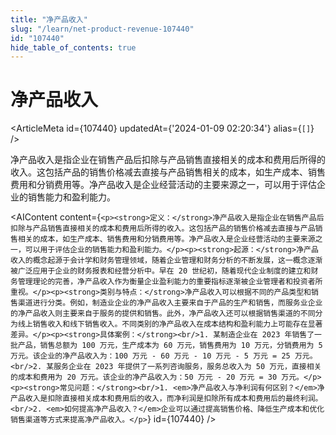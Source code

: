 ```yaml
---
title: "净产品收入"
slug: "/learn/net-product-revenue-107440"
id: "107440"
hide_table_of_contents: true
---
```



# 净产品收入

<ArticleMeta id={107440} updatedAt={'2024-01-09 02:20:34'} alias={`[]`} />
<div className='border-solid border-b border-t-0 my-4 border-[var(--ifm-color-gray-300)]' />

净产品收入是指企业在销售产品后扣除与产品销售直接相关的成本和费用后所得的收入。这包括产品的销售价格减去直接与产品销售相关的成本，如生产成本、销售费用和分销费用等。净产品收入是企业经营活动的主要来源之一，可以用于评估企业的销售能力和盈利能力。

<AIContent content={`<p><strong>定义：</strong>净产品收入是指企业在销售产品后扣除与产品销售直接相关的成本和费用后所得的收入。这包括产品的销售价格减去直接与产品销售相关的成本，如生产成本、销售费用和分销费用等。净产品收入是企业经营活动的主要来源之一，可以用于评估企业的销售能力和盈利能力。</p><p><strong>起源：</strong>净产品收入的概念起源于会计学和财务管理领域，随着企业管理和财务分析的不断发展，这一概念逐渐被广泛应用于企业的财务报表和经营分析中。早在 20 世纪初，随着现代企业制度的建立和财务管理理论的完善，净产品收入作为衡量企业盈利能力的重要指标逐渐被企业管理者和投资者所重视。</p><p><strong>类别与特点：</strong>净产品收入可以根据不同的产品类型和销售渠道进行分类。例如，制造业企业的净产品收入主要来自于产品的生产和销售，而服务业企业的净产品收入则主要来自于服务的提供和销售。此外，净产品收入还可以根据销售渠道的不同分为线上销售收入和线下销售收入。不同类别的净产品收入在成本结构和盈利能力上可能存在显著差异。</p><p><strong>具体案例：</strong><br/>1. 某制造企业在 2023 年销售了一批产品，销售总额为 100 万元，生产成本为 60 万元，销售费用为 10 万元，分销费用为 5 万元。该企业的净产品收入为：100 万元 - 60 万元 - 10 万元 - 5 万元 = 25 万元。<br/>2. 某服务企业在 2023 年提供了一系列咨询服务，服务总收入为 50 万元，直接相关的成本和费用为 20 万元。该企业的净产品收入为：50 万元 - 20 万元 = 30 万元。</p><p><strong>常见问题：</strong><br/>1. <em>净产品收入与净利润有何区别？</em>净产品收入是扣除直接相关成本和费用后的收入，而净利润是扣除所有成本和费用后的最终利润。<br/>2. <em>如何提高净产品收入？</em>企业可以通过提高销售价格、降低生产成本和优化销售渠道等方式来提高净产品收入。</p>`} id={107440} />
